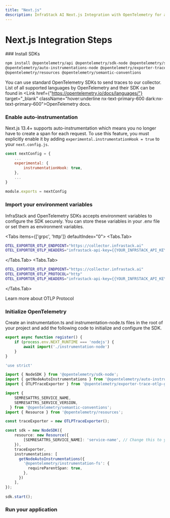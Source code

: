 ```yaml
---
title: "Next.js"
description: InfraStack AI Next.js Integration with OpenTelemetry for application performance monitoring.
---
```




# Next.js Integration Steps

<Steps>
### Install SDKs

```sh npm2yarn
npm install @opentelemetry/api @opentelemetry/sdk-node @opentelemetry/sdk-trace-node \
@opentelemetry/auto-instrumentations-node @opentelemetry/exporter-trace-otlp-grpc \ 
@opentelemetry/resources @opentelemetry/semantic-conventions
```
 
You can use standard OpenTelemetry SDKs to send traces to our collector.
List of all supported languages by OpenTelemetry and their SDK can be found in <Link href={"https://opentelemetry.io/docs/languages/"} target="_blank" className="hover:underline nx-text-primary-600 dark:nx-text-primary-600">OpenTelemetry docs</Link>.

 
### Enable auto-instrumentation

Next.js 13.4+ supports auto-instrumentation which means you no longer have to create a span for each request. To use this feature, you must explicitly enable it by adding `experimental.instrumentationHook = true` to your `next.config.js`.

```js /default/#s showLineNumbers {3-5}
const nextConfig = {
    ...
    experimental: {
        instrumentationHook: true,
    },
    ...
}
       
module.exports = nextConfig
```

 
### Import your environment variables

InfraStack and OpenTelemetry SDKs accepts environment variables to configure the SDK securely.
You can store these variables in your .env file or set them as environment variables.

<Tabs items={['grpc', 'http']} defaultIndex="0">
<Tabs.Tab>
```bash
OTEL_EXPORTER_OTLP_ENDPOINT="https://collector.infrastack.ai"
OTEL_EXPORTER_OTLP_HEADERS="infrastack-api-key={{YOUR_INFRSTACK_API_KEY}}"
```
</Tabs.Tab>
<Tabs.Tab>
```bash
OTEL_EXPORTER_OTLP_ENDPOINT="https://collector.infrastack.ai"
OTEL_EXPORTER_OTLP_PROTOCOL="http"
OTEL_EXPORTER_OTLP_HEADERS="infrastack-api-key={{YOUR_INFRSTACK_API_KEY}}"
```
</Tabs.Tab>
</Tabs>
<Link href="https://opentelemetry.io/docs/languages/sdk-configuration/otlp-exporter/#otel_exporter_otlp_protocol" 
target="_blank" className="hover:underline nx-text-primary-600 dark:nx-text-primary-600">
Learn more about OTLP Protocol
</Link>

### Initialize OpenTelemetry
Create an instrumentation.ts and instrumentation-node.ts files in the root of your project and add the following code to initialize and configure the SDK.

```ts filename="instrumentation.ts" /default/#s showLineNumbers
export async function register() {
    if (process.env.NEXT_RUNTIME === 'nodejs') {
        await import('./instrumentation-node')
    }
}   
```

```ts filename="instrumentation-node.ts" /default/#s showLineNumbers
'use strict'

import { NodeSDK } from '@opentelemetry/sdk-node';
import { getNodeAutoInstrumentations } from '@opentelemetry/auto-instrumentations-node';
import { OTLPTraceExporter } from '@opentelemetry/exporter-trace-otlp-grpc';

import {
    SEMRESATTRS_SERVICE_NAME,
    SEMRESATTRS_SERVICE_VERSION,
  } from '@opentelemetry/semantic-conventions';
import { Resource } from '@opentelemetry/resources';

const traceExporter = new OTLPTraceExporter();

const sdk = new NodeSDK({
    resource: new Resource({
        [SEMRESATTRS_SERVICE_NAME]: 'service-name', // Change this to your service name
    }),
    traceExporter,
    instrumentations: [
      getNodeAutoInstrumentations({
        '@opentelemetry/instrumentation-fs': {
          requireParentSpan: true,
        },
      })
    ],
});
  
sdk.start(); 
```

### Run your application


</Steps>